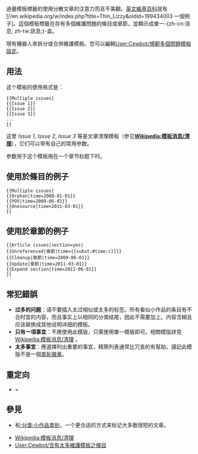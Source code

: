 {{NoteTA
|G1 = IT
|G2 = MediaWiki
}}
{{Documentation subpage}}
{{Redirect-distinguish|Template:Mi|Template:MI}}
{{Bot use warning|bots=[[Wikipedia:机器人/申请/Cewbot/7|cewbot]]}}
{{AWB standard installation}}
{{Twinkle standard installation}}
{{High-use|20479}}
{{Esoteric}}
<!-- 在本行下編輯模板說明 -->
過量模板標籤的使用分散文章的注意力而且不美觀。[[英文維基百科]]就有[//en.wikipedia.org/w/index.php?title=Thin_Lizzy&oldid=199434003 一個例子]。這個模板標籤在存有多個維護問題的條目或章節，並顯示成單一-{zh-cn:消息; zh-tw:訊息;}-盒。

現有機器人來拆分或合併維護模板。您可以編輯[[User:Cewbot/規範多個問題模板設定]]。

== 用法 ==
这个模板的使用格式是：
<pre>{{Multiple issues|
{{Issue 1}}
{{Issue 2}}
{{Issue 3}}
...
}}</pre>
这里 ''Issue 1'', ''Issue 2'', ''Issue 3'' 等是文章清理模板（参见'''[[Wikipedia:模板消息/清理]]'''），它们可以带有自己的常用参数。

{{para|section|yes}} 参数用于这个模板用在一个章节标题下时。

== 使用於條目的例子 ==
<pre>{{Multiple issues|
{{Orphan|time=2008-01-01}}
{{POV|time=2009-06-01}}
{{Onesource|time=2011-03-01}}
}}</pre>

{{問題條目|
{{Orphan|time=2008-01-01}}
{{POV|time=2009-06-01}}
{{Onesource|time=2011-03-01}}
}}

== 使用於章節的例子 ==
<pre>{{Article issues|section=yes|
{{Unreferenced|章節|time={{subst:#time:c}}}}
{{Cleanup|章節|time=2009-06-01}}
{{Update|章節|time=2011-03-01}}
{{Expand section|time=2012-06-01}}
}}</pre>

{{Article issues|section=yes|
{{Unreferenced|章節|time={{CURRENTYEAR}}-{{CURRENTMONTH}}-{{CURRENTDAY2}}T06:41:07+00:00}}
{{Cleanup|章節|time=2009-06-01}}
{{Update|章節|time=2011-03-01}}
{{Expand section|time=2012-06-01}}
}}

== 常犯錯誤 ==
* '''过多的问题'''：请不要插入太过相似或太多的标签。所有看似小作品的条目有不合时宜的内容，而且事实上以相同的分类结尾，因此不需要加上{{tl|tone}}。{{tl|Cleanup}}内容含糊且应该替换成其他说明详细的模板。
* '''只有一項事宜'''：不應使用此模版，只需使用單一模板即可。相關模版詳見[[Wikipedia:模板消息/清理]] 。
* '''太多事宜'''：應選擇列出重要的事宜，精簡列表通常比冗長的有幫助。謹記此模版不是一個[[羞恥徽章]]。

==重定向==
*{{tl|Article issues}} = {{tl|多個問題}}

==參見==
* {{tl|小作品}}和[[:分类:小作品类别]]，一个更合适的方式来标记大多数很短的文章。
* [[Wikipedia:模板消息/清理#.E6.B8.85.E7.90.86|Wikipedia:模板消息/清理]]
* [[User:Cewbot/含有太多維護模板之條目]]

<includeonly>{{sandbox other||
<!-- 本行下加入模板的分類，跨維基連結加入Wikidata（參見[[Wikipedia:Wikidata]]） -->
[[Category:维基百科维护模板|{{PAGENAME}}]]
}}</includeonly>